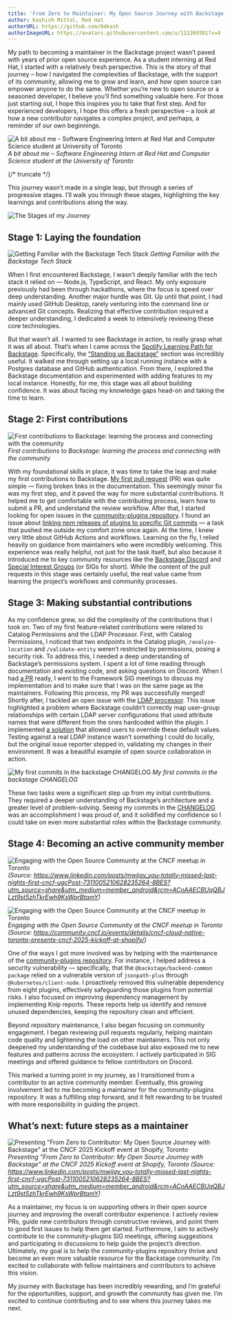 ```yaml
---
title: 'From Zero to Maintainer: My Open Source Journey with Backstage'
author: Kashish Mittal, Red Hat
authorURL: https://github.com/04kash
authorImageURL: https://avatars.githubusercontent.com/u/113269381?v=4
---
```


My path to becoming a maintainer in the Backstage project wasn’t paved with years of prior open source experience. As a student interning at Red Hat, I started with a relatively fresh perspective. This is the story of that journey – how I navigated the complexities of Backstage, with the support of its community, allowing me to grow and learn, and how open source can empower anyone to do the same. Whether you’re new to open source or a seasoned developer, I believe you’ll find something valuable here. For those just starting out, I hope this inspires you to take that first step. And for experienced developers, I hope this offers a fresh perspective – a look at how a new contributor navigates a complex project, and perhaps, a reminder of our own beginnings.

![A bit about me - Software Engineering Intern at Red Hat and Computer Science student at University of Toronto
](assets/2025-05-12/about_me.png)
_A bit about me – Software Engineering Intern at Red Hat and Computer Science student at the University of Toronto_

{/* truncate */}

This journey wasn’t made in a single leap, but through a series of progressive stages. I’ll walk you through these stages, highlighting the key learnings and contributions along the way.

![The Stages of my Journey](assets/2025-05-12/stages.png)

## Stage 1: Laying the foundation

![Getting Familiar with the Backstage Tech Stack](assets/2025-05-12/tech_stack.png)
_Getting Familiar with the Backstage Tech Stack_

When I first encountered Backstage, I wasn’t deeply familiar with the tech stack it relied on — Node.js, TypeScript, and React. My only exposure previously had been through hackathons, where the focus is speed over deep understanding. Another major hurdle was Git. Up until that point, I had mainly used GitHub Desktop, rarely venturing into the command line or advanced Git concepts. Realizing that effective contribution required a deeper understanding, I dedicated a week to intensively reviewing these core technologies.

But that wasn’t all. I wanted to see Backstage in action, to really grasp what it was all about. That’s when I came across the [Spotify Learning Path for Backstage](https://backstage.spotify.com/learn/). Specifically, the [“Standing up Backstage”](https://backstage.spotify.com/learn/standing-up-backstage/) section was incredibly useful. It walked me through setting up a local running instance with a Postgres database and GitHub authentication. From there, I explored the Backstage documentation and experimented with adding features to my local instance. Honestly, for me, this stage was all about building confidence. It was about facing my knowledge gaps head-on and taking the time to learn.

## Stage 2: First contributions

![First contributions to Backstage: learning the process and connecting with the community](assets/2025-05-12/first_contributions.png)
_First contributions to Backstage: learning the process and connecting with the community_

With my foundational skills in place, it was time to take the leap and make my first contributions to Backstage. [My first pull request](https://github.com/backstage/community-plugins/pull/497) (PR) was quite simple — fixing broken links in the documentation. This seemingly minor fix was my first step, and it paved the way for more substantial contributions. It helped me to get comfortable with the contributing process, learn how to submit a PR, and understand the review workflow. After that, I started looking for open issues in the [community-plugins repository](https://github.com/backstage/community-plugins). I found an issue about [linking npm releases of plugins to specific Git commits](https://github.com/backstage/community-plugins/issues/489) — a task that pushed me outside my comfort zone once again. At the time, I knew very little about GitHub Actions and workflows. Learning on the fly, I relied heavily on guidance from maintainers who were incredibly welcoming.
This experience was really helpful, not just for the task itself, but also because it introduced me to key community resources like the [Backstage Discord](https://discord.com/invite/backstage-687207715902193673) and [Special Interest Groups](https://github.com/backstage/community/tree/main/sigs) (or SIGs for short). While the content of the pull requests in this stage was certainly useful, the real value came from learning the project’s workflows and community processes.

## Stage 3: Making substantial contributions

As my confidence grew, so did the complexity of the contributions that I took on. Two of my first feature-related contributions were related to Catalog Permissions and the LDAP Processor.
First, with Catalog Permissions, I noticed that two endpoints in the Catalog plugin, `/analyze-location` and `/validate-entity` weren’t restricted by permissions, posing a security risk. To address this, I needed a deep understanding of Backstage’s permissions system. I spent a lot of time reading through documentation and existing code, and asking questions on Discord. When I had [a PR](https://github.com/backstage/backstage/pull/25924) ready, I went to the Framework SIG meetings to discuss my implementation and to make sure that I was on the same page as the maintainers. Following this process, my PR was successfully merged!
Shortly after, I tackled an open issue with the [LDAP processor](https://github.com/backstage/backstage/issues/26225). This issue highlighted a problem where Backstage couldn’t correctly map user-group relationships with certain LDAP server configurations that used attribute names that were different from the ones hardcoded within the plugin. I implemented [a solution](https://github.com/backstage/backstage/pull/26511) that allowed users to override these default values. Testing against a real LDAP instance wasn’t something I could do locally, but the original issue reporter stepped in, validating my changes in their environment. It was a beautiful example of open source collaboration in action.

![My first commits in the backstage CHANGELOG](assets/2025-05-12/changelog.png)
_My first commits in the backstage CHANGELOG_

These two tasks were a significant step up from my initial contributions. They required a deeper understanding of Backstage’s architecture and a greater level of problem-solving. Seeing my commits in the [CHANGELOG](https://backstage.io/docs/releases/v1.31.0/#new-catalog-permissions) was an accomplishment I was proud of, and it solidified my confidence so I could take on even more substantial roles within the Backstage community.

## Stage 4: Becoming an active community member

![Engaging with the Open Source Community at the CNCF meetup in Toronto](assets/2025-05-12/cncf_1.jpeg)
_(Source: https://www.linkedin.com/posts/mwijay_you-totally-missed-last-nights-first-cncf-ugcPost-7311005210628235264-8BES?utm_source=share&utm_medium=member_android&rcm=ACoAAECBUqQBJLzt9st5zhTkrEwh9KsWprBtamY)_

![Engaging with the Open Source Community at the CNCF meetup in Toronto](assets/2025-05-12/cncf_2.png)
_Engaging with the Open Source Community at the CNCF meetup in Toronto (Source: https://community.cncf.io/events/details/cncf-cloud-native-toronto-presents-cncf-2025-kickoff-at-shopify/)_

One of the ways I got more involved was by helping with the maintenance of the [community-plugins repository](https://github.com/backstage/community-plugins). For instance, I helped address a security vulnerability — specifically, that the `@backstage/backend-common package` relied on a vulnerable version of `jsonpath-plus` through `@kubernetes/client-node`. I proactively removed this vulnerable dependency from eight plugins, effectively safeguarding those plugins from potential risks. I also focused on improving dependency management by implementing Knip reports. These reports help us identify and remove unused dependencies, keeping the repository clean and efficient.

Beyond repository maintenance, I also began focusing on community engagement. I began reviewing pull requests regularly, helping maintain code quality and lightening the load on other maintainers. This not only deepened my understanding of the codebase but also exposed me to new features and patterns across the ecosystem. I actively participated in SIG meetings and offered guidance to fellow contributors on Discord.

This marked a turning point in my journey, as I transitioned from a contributor to an active community member. Eventually, this growing involvement led to me becoming a maintainer for the community-plugins repository. It was a fulfilling step forward, and it felt rewarding to be trusted with more responsibility in guiding the project.

## What’s next: future steps as a maintainer

![Presenting "From Zero to Contributor: My Open Source Journey with Backstage" at the CNCF 2025 Kickoff event at Shopify, Toronto](assets/2025-05-12/cncf_3.jpeg)
_Presenting "From Zero to Contributor: My Open Source Journey with Backstage" at the CNCF 2025 Kickoff event at Shopify, Toronto (Source: https://www.linkedin.com/posts/mwijay_you-totally-missed-last-nights-first-cncf-ugcPost-7311005210628235264-8BES?utm_source=share&utm_medium=member_android&rcm=ACoAAECBUqQBJLzt9st5zhTkrEwh9KsWprBtamY)_

As a maintainer, my focus is on supporting others in their open source journey and improving the overall contributor experience. I actively review PRs, guide new contributors through constructive reviews, and point them to good first issues to help them get started.
Furthermore, I aim to actively contribute to the community-plugins SIG meetings, offering suggestions and participating in discussions to help guide the project’s direction.
Ultimately, my goal is to help the community-plugins repository thrive and become an even more valuable resource for the Backstage community. I’m excited to collaborate with fellow maintainers and contributors to achieve this vision.

My journey with Backstage has been incredibly rewarding, and I’m grateful for the opportunities, support, and growth the community has given me. I’m excited to continue contributing and to see where this journey takes me next.
